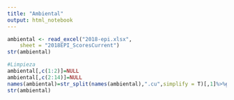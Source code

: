 ```yaml
---
title: "Ambiental"
output: html_notebook
---
```


```r
ambiental <- read_excel("2018-epi.xlsx", 
    sheet = "2018EPI_ScoresCurrent")
str(ambiental)
```
```r
#Limpieza 
ambiental[,c(1:2)]=NULL
ambiental[,c(2:14)]=NULL
names(ambiental)=str_split(names(ambiental),".cu",simplify = T)[,1]%>%gsub('\\s','',.)
str(ambiental)
```

